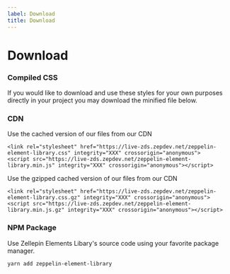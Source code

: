 ```yaml
---
label: Download
title: Download
---
```



# Download

### Compiled CSS

If you would like to download and use these styles for your own purposes directly in your project you may download the minified file below.

<DownloadCss />

### CDN

Use the cached version of our files from our CDN

```
<link rel="stylesheet" href="https://live-zds.zepdev.net/zeppelin-element-library.css" integrity="XXX" crossorigin="anonymous">
<script src="https://live-zds.zepdev.net/zeppelin-element-library.min.js" integrity="XXX" crossorigin="anonymous"></script>

```

Use the gzipped cached version of our files from our CDN

```
<link rel="stylesheet" href="https://live-zds.zepdev.net/zeppelin-element-library.css.gz" integrity="XXX" crossorigin="anonymous">
<script src="https://live-zds.zepdev.net/zeppelin-element-library.min.js.gz" integrity="XXX" crossorigin="anonymous"></script>

```

### NPM Package

Use Zellepin Elements Libary's source code using your favorite package manager.

```
yarn add zeppelin-element-library
```
